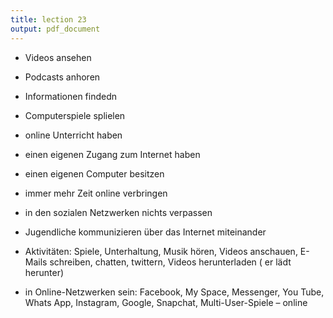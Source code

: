 ```yaml
---
title: lection 23
output: pdf_document
---
```


- Videos ansehen
- Podcasts anhoren
- Informationen findedn
- Computerspiele splielen
- online Unterricht haben

-	einen eigenen Zugang zum Internet haben
-	einen eigenen Computer besitzen
-	immer mehr Zeit online verbringen
-	in den sozialen Netzwerken nichts verpassen
-	Jugendliche kommunizieren über das Internet miteinander
-	Aktivitäten: Spiele, Unterhaltung, Musik hören, Videos anschauen, E-Mails schreiben, chatten, twittern, Videos herunterladen ( er lädt herunter)
-	in Online-Netzwerken sein: Facebook, My Space, Messenger, You Tube, Whats App, Instagram, Google, Snapchat, Multi-User-Spiele  –  online
